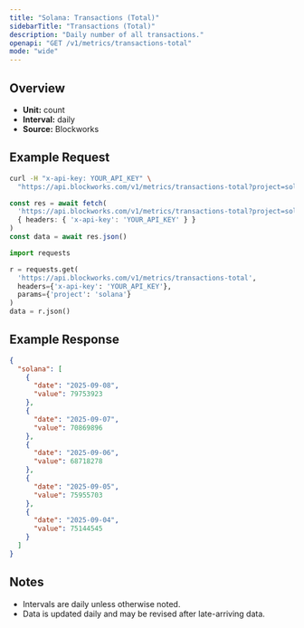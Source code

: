 ```yaml
---
title: "Solana: Transactions (Total)"
sidebarTitle: "Transactions (Total)"
description: "Daily number of all transactions."
openapi: "GET /v1/metrics/transactions-total"
mode: "wide"
---
```


## Overview

- **Unit:** count
- **Interval:** daily
- **Source:** Blockworks

## Example Request

<CodeGroup>

```bash cURL
curl -H "x-api-key: YOUR_API_KEY" \
  "https://api.blockworks.com/v1/metrics/transactions-total?project=solana"
```

```typescript TypeScript
const res = await fetch(
  'https://api.blockworks.com/v1/metrics/transactions-total?project=solana',
  { headers: { 'x-api-key': 'YOUR_API_KEY' } }
)
const data = await res.json()
```

```python Python
import requests

r = requests.get(
  'https://api.blockworks.com/v1/metrics/transactions-total',
  headers={'x-api-key': 'YOUR_API_KEY'},
  params={'project': 'solana'}
)
data = r.json()
```

</CodeGroup>

## Example Response

```json
{
  "solana": [
    {
      "date": "2025-09-08",
      "value": 79753923
    },
    {
      "date": "2025-09-07",
      "value": 70869896
    },
    {
      "date": "2025-09-06",
      "value": 68718278
    },
    {
      "date": "2025-09-05",
      "value": 75955703
    },
    {
      "date": "2025-09-04",
      "value": 75144545
    }
  ]
}
```

## Notes
- Intervals are daily unless otherwise noted.
- Data is updated daily and may be revised after late-arriving data.
